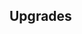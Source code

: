 {{Building
| name = Crystal Castle
| image = N/A
| category = {{BuildingCategory|category=Elite Barracks}}
| cycle = 25s
| capacity = 1
| produce_per_cycle = 1 {{UnitLink|name=Patricius}}
| consume_per_cycle = 100 {{RessourceIcon|type=crystal}}
| build_cost = 400 {{RessourceIcon|type=crystal}}, 150 {{RessourceIcon|type=clay}}
| description = Produces a strong unit that only functions while this building is active.
}}

== Upgrades ==
{{Upgrade
| name = Crystal Creatures' HP
| description = Increases Crystal Creatures' HP by 200%.
}}
{{Upgrade
| name = Damage dealt by Crystal Creatures
| description = Increases damage dealt by Crystal Creatures by 100%.
}}
{{Upgrade
| name = Independence
| description = The units no longer sleep when you aren't looking.
}}